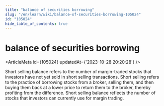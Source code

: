 ```yaml
---
title: "balance of securities borrowing"
slug: "/en/learn/wiki/balance-of-securities-borrowing-105024"
id: "105024"
hide_table_of_contents: true
---
```



# balance of securities borrowing

<ArticleMeta id={105024} updatedAt={'2023-10-28 20:20:28'} />
<div className='border-solid border-b border-t-0 my-4 border-[var(--ifm-color-gray-300)]' />

Short selling balance refers to the number of margin-traded stocks that investors have not yet sold in short selling transactions. Short selling refers to the practice of borrowing stocks from a broker, selling them, and then buying them back at a lower price to return them to the broker, thereby profiting from the difference. Short selling balance reflects the number of stocks that investors can currently use for margin trading.
